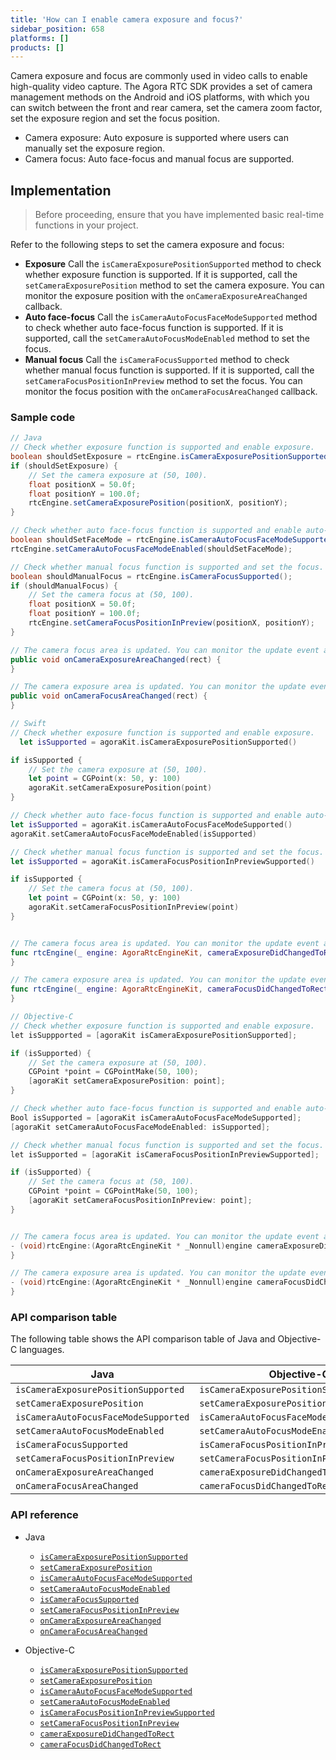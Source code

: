 ```yaml
---
title: 'How can I enable camera exposure and focus?'
sidebar_position: 658
platforms: []
products: []
---
```



Camera exposure and focus are commonly used in video calls to enable high-quality video capture. The Agora RTC SDK provides a set of camera management methods on the Android and iOS platforms, with which you can switch between the front and rear camera, set the camera zoom factor, set the exposure region and set the focus position.

- Camera exposure: Auto exposure is supported where users can manually set the exposure region.
- Camera focus: Auto face-focus and manual focus are supported.

## Implementation

> Before proceeding, ensure that you have implemented basic real-time functions in your project.

Refer to the following steps to set the camera exposure and focus:

- **Exposure**
Call the `isCameraExposurePositionSupported` method to check whether exposure function is supported. If it is supported, call the `setCameraExposurePosition` method to set the camera exposure.
You can monitor the exposure position with the `onCameraExposureAreaChanged` callback.
- **Auto face-focus**
Call the `isCameraAutoFocusFaceModeSupported` method to check whether auto face-focus function is supported. If it is supported, call the `setCameraAutoFocusModeEnabled` method to set the focus.
- **Manual focus**
Call the `isCameraFocusSupported` method to check whether manual focus function is supported. If it is supported, call the `setCameraFocusPositionInPreview` method to set the focus.
You can monitor the focus position with the `onCameraFocusAreaChanged` callback.

### Sample code

```java
// Java
// Check whether exposure function is supported and enable exposure.
boolean shouldSetExposure = rtcEngine.isCameraExposurePositionSupported();
if (shouldSetExposure) {
    // Set the camera exposure at (50, 100).
    float positionX = 50.0f;
    float positionY = 100.0f;
    rtcEngine.setCameraExposurePosition(positionX, positionY);
}

// Check whether auto face-focus function is supported and enable auto-face focus.
boolean shouldSetFaceMode = rtcEngine.isCameraAutoFocusFaceModeSupported();
rtcEngine.setCameraAutoFocusFaceModeEnabled(shouldSetFaceMode);

// Check whether manual focus function is supported and set the focus.
boolean shouldManualFocus = rtcEngine.isCameraFocusSupported();
if (shouldManualFocus) {
    // Set the camera focus at (50, 100).
    float positionX = 50.0f;
    float positionY = 100.0f;
    rtcEngine.setCameraFocusPositionInPreview(positionX, positionY);
}

// The camera focus area is updated. You can monitor the update event and implement corresponding logic.
public void onCameraExposureAreaChanged(rect) {
}

// The camera exposure area is updated. You can monitor the update event the implement corresponding logic.
public void onCameraFocusAreaChanged(rect) {
}
```

```swift
// Swift
// Check whether exposure function is supported and enable exposure.
  let isSupported = agoraKit.isCameraExposurePositionSupported()

if isSupported {
    // Set the camera exposure at (50, 100).
    let point = CGPoint(x: 50, y: 100)
    agoraKit.setCameraExposurePosition(point)
}

// Check whether auto face-focus function is supported and enable auto-face focus.
let isSupported = agoraKit.isCameraAutoFocusFaceModeSupported()
agoraKit.setCameraAutoFocusFaceModeEnabled(isSupported)

// Check whether manual focus function is supported and set the focus.
let isSupported = agoraKit.isCameraFocusPositionInPreviewSupported()

if isSupported {
    // Set the camera focus at (50, 100).
    let point = CGPoint(x: 50, y: 100)
    agoraKit.setCameraFocusPositionInPreview(point)
}


// The camera focus area is updated. You can monitor the update event and implement corresponding logic.
func rtcEngine(_ engine: AgoraRtcEngineKit, cameraExposureDidChangedToRect: CGRect) {
}

// The camera exposure area is updated. You can monitor the update event the implement corresponding logic.
func rtcEngine(_ engine: AgoraRtcEngineKit, cameraFocusDidChangedToRect: CGRect) {
}
```

```objective-c
// Objective-C
// Check whether exposure function is supported and enable exposure.
let isSuppported = [agoraKit isCameraExposurePositionSupported];

if (isSupported) {
    // Set the camera exposure at (50, 100).
    CGPoint *point = CGPointMake(50, 100);
    [agoraKit setCameraExposurePosition: point];
}

// Check whether auto face-focus function is supported and enable auto-face focus.
Bool isSupported = [agoraKit isCameraAutoFocusFaceModeSupported];
[agoraKit setCameraAutoFocusFaceModeEnabled: isSupported];

// Check whether manual focus function is supported and set the focus.
let isSupported = [agoraKit isCameraFocusPositionInPreviewSupported];

if (isSupported) {
    // Set the camera focus at (50, 100).
    CGPoint *point = CGPointMake(50, 100);
    [agoraKit setCameraFocusPositionInPreview: point];
}


// The camera focus area is updated. You can monitor the update event and implement corresponding logic.
- (void)rtcEngine:(AgoraRtcEngineKit * _Nonnull)engine cameraExposureDidChangedToRect:(CGRect)rect {
}

// The camera exposure area is updated. You can monitor the update event the implement corresponding logic.
- (void)rtcEngine:(AgoraRtcEngineKit * _Nonnull)engine cameraFocusDidChangedToRect:(CGRect)rect {
}
```

### API comparison table

The following table shows the API comparison table of Java and Objective-C languages.

| Java | Objective-C|
|------|-----------|
|`isCameraExposurePositionSupported`|`isCameraExposurePositionSupported`|
|`setCameraExposurePosition`|`setCameraExposurePosition`|
|`isCameraAutoFocusFaceModeSupported`|`isCameraAutoFocusFaceModeSupported`|
|`setCameraAutoFocusModeEnabled`|`setCameraAutoFocusModeEnabled`|
|`isCameraFocusSupported`|`isCameraFocusPositionInPreviewSupported`|
|`setCameraFocusPositionInPreview`|`setCameraFocusPositionInPreview`|
|`onCameraExposureAreaChanged`|`cameraExposureDidChangedToRect`|
|`onCameraFocusAreaChanged`|`cameraFocusDidChangedToRect`|


### API reference
- Java
    - [`isCameraExposurePositionSupported`](./API%20Reference/java/classio_1_1agora_1_1rtc_1_1_rtc_engine.html#a6818c2a98bebeb72e4802b1c585da99b)
    - [`setCameraExposurePosition`](./API%20Reference/java/classio_1_1agora_1_1rtc_1_1_rtc_engine.html#a0ac20919f60df42635850c53c9cbdefd)
    - [`isCameraAutoFocusFaceModeSupported`](./API%20Reference/java/classio_1_1agora_1_1rtc_1_1_rtc_engine.html#a09f61f738cf7d8a1902761e03a7fa600)
    - [`setCameraAutoFocusModeEnabled`](./API%20Reference/java/classio_1_1agora_1_1rtc_1_1_rtc_engine.html#a7e67afe7ad0045448fe0bd97203afcee)
    - [`isCameraFocusSupported`](./API%20Reference/java/classio_1_1agora_1_1rtc_1_1_rtc_engine.html#a0e20f04ccecfc41aa23bf63116c9a8cd)
    - [`setCameraFocusPositionInPreview`](./API%20Reference/java/classio_1_1agora_1_1rtc_1_1_rtc_engine.html#aba273e4337a760d883b6c7c1344183c0)
    - [`onCameraExposureAreaChanged`](./API%20Reference/java/classio_1_1agora_1_1rtc_1_1_i_rtc_engine_event_handler.html#ab6bc82a55191e596d5bf5a7c56bdf95e)
    - [`onCameraFocusAreaChanged`](./API%20Reference/java/classio_1_1agora_1_1rtc_1_1_i_rtc_engine_event_handler.html#a7af6c96c4c35587a13d1e367255e3ec0)

- Objective-C
    - [`isCameraExposurePositionSupported`](./API%20Reference/oc/Classes/AgoraRtcEngineKit.html#//api/name/isCameraExposurePositionSupported)
    - [`setCameraExposurePosition`](./API%20Reference/oc/Classes/AgoraRtcEngineKit.html#//api/name/setCameraExposurePosition:)
    - [`isCameraAutoFocusFaceModeSupported`](./API%20Reference/oc/Classes/AgoraRtcEngineKit.html#//api/name/isCameraAutoFocusFaceModeSupported)
    - [`setCameraAutoFocusModeEnabled`](./API%20Reference/oc/Classes/AgoraRtcEngineKit.html#//api/name/setCameraAutoFocusFaceModeEnabled:)
    - [`isCameraFocusPositionInPreviewSupported`](./API%20Reference/oc/Classes/AgoraRtcEngineKit.html#//api/name/isCameraFocusPositionInPreviewSupported)
    - [`setCameraFocusPositionInPreview`](./API%20Reference/oc/Classes/AgoraRtcEngineKit.html#//api/name/setCameraFocusPositionInPreview:)
    - [`cameraExposureDidChangedToRect`](./API%20Reference/oc/Protocols/AgoraRtcEngineDelegate.html#//api/name/rtcEngine:cameraExposureDidChangedToRect:)
    - [`cameraFocusDidChangedToRect`](./API%20Reference/oc/Protocols/AgoraRtcEngineDelegate.html#//api/name/rtcEngine:cameraFocusDidChangedToRect:)